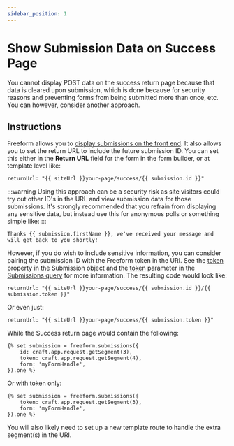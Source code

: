 ```yaml
---
sidebar_position: 1
---
```


# Show Submission Data on Success Page

You cannot display POST data on the success return page because that data is cleared upon submission, which is done because for security reasons and preventing forms from being submitted more than once, etc. You can however, consider another approach.

## Instructions

Freeform allows you to [display submissions on the front end](../../templates/objects/submission.mdx). It also allows you to set the return URL to include the future submission ID. You can set this either in the **Return URL** field for the form in the form builder, or at template level like:

```twig showLineNumbers
returnUrl: "{{ siteUrl }}your-page/success/{{ submission.id }}"
```

:::warning
Using this approach can be a security risk as site visitors could try out other ID's in the URL and view submission data for those submissions. It's strongly recommended that you refrain from displaying any sensitive data, but instead use this for anonymous polls or something simple like:
:::

```twig showLineNumbers
Thanks {{ submission.firstName }}, we've received your message and will get back to you shortly!
```

However, if you do wish to include sensitive information, you can consider pairing the submission ID with the Freeform token in the URI. See the [token](../../templates/objects/submission.mdx#token) property in the Submission object and the [token](../../templates/queries/submissions.mdx#token) parameter in the [Submissions query](../../templates/queries/submissions.mdx) for more information. The resulting code would look like:

```twig showLineNumbers
returnUrl: "{{ siteUrl }}your-page/success/{{ submission.id }}/{{ submission.token }}"
```

Or even just:

```twig showLineNumbers
returnUrl: "{{ siteUrl }}your-page/success/{{ submission.token }}"
```

While the Success return page would contain the following:

```twig {2-3} showLineNumbers
{% set submission = freeform.submissions({
    id: craft.app.request.getSegment(3),
    token: craft.app.request.getSegment(4),
    form: 'myFormHandle',
}).one %}
```

Or with token only:

```twig {2} showLineNumbers
{% set submission = freeform.submissions({
    token: craft.app.request.getSegment(3),
    form: 'myFormHandle',
}).one %}
```

You will also likely need to set up a new template route to handle the extra segment(s) in the URI.
